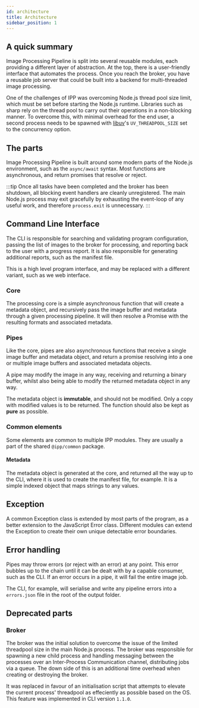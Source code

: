 ```yaml
---
id: architecture
title: Architecture
sidebar_position: 1
---
```


## A quick summary

Image Processing Pipeline is split into several reusable modules, each providing a different layer
of abstraction. At the top, there is a user-friendly interface that automates the process. Once you
reach the broker, you have a reusable job server that could be built into a backend for
multi-threaded image processing.

One of the challenges of IPP was overcoming Node.js thread pool size limit, which must be set before
starting the Node.js runtime. Libraries such as sharp rely on the thread pool to carry out their
operations in a non-blocking manner. To overcome this, with minimal overhead for the end user, a
second process needs to be spawned with [libuv][libuv]'s `UV_THREADPOOL_SIZE` set to the concurrency
option.

## The parts

Image Processing Pipeline is built around some modern parts of the Node.js environment, such as the
`async/await` syntax. Most functions are asynchronous, and return promises that resolve or reject.

<!-- prettier-ignore-start -->
:::tip
Once all tasks have been completed and the broker has been shutdown, all blocking event handlers are
cleanly unregistered. The main Node.js process may exit gracefully by exhausting the event-loop of
any useful work, and therefore `process.exit` is unnecessary.
:::
<!-- prettier-ignore-end -->

## Command Line Interface

The CLI is responsible for searching and validating program configuration, passing the list of
images to the broker for processing, and reporting back to the user with a progress report. It is
also responsible for generating additional reports, such as the manifest file.

This is a high level program interface, and may be replaced with a different variant, such as we web
interface.

### Core

The processing core is a simple asynchronous function that will create a metadata object, and
recursively pass the image buffer and metadata through a given processing pipeline. It will then
resolve a Promise with the resulting formats and associated metadata.

### Pipes

Like the core, pipes are also asynchronous functions that receive a single image buffer and metadata
object, and return a promise resolving into a one or multiple image buffers and associated metadata
objects.

A pipe may modify the image in any way, receiving and returning a binary buffer, whilst also being
able to modify the returned metadata object in any way.

The metadata object is **immutable**, and should not be modified. Only a copy with modified values
is to be returned. The function should also be kept as **pure** as possible.

### Common elements

Some elements are common to multiple IPP modules. They are usually a part of the shared
`@ipp/common` package.

#### Metadata

The metadata object is generated at the core, and returned all the way up to the CLI, where it is
used to create the manifest file, for example. It is a simple indexed object that maps strings to
any values.

## Exception

A common Exception class is extended by most parts of the program, as a better extension to the
JavaScript Error class. Different modules can extend the Exception to create their own unique
detectable error boundaries.

## Error handling

Pipes may throw errors (or reject with an error) at any point. This error bubbles up to the chain
until it can be dealt with by a capable consumer, such as the CLI. If an error occurs in a pipe, it
will fail the entire image job.

The CLI, for example, will serialise and write any pipeline errors into a `errors.json` file in the
root of the output folder.

## Deprecated parts

### Broker

The broker was the initial solution to overcome the issue of the limited threadpool size in the main
Node.js process. The broker was responsible for spawning a new child process and handling messaging
between the processes over an Inter-Process Communication channel, distributing jobs via a queue.
The down side of this is an additional time overhead when creating or destroying the broker.

It was replaced in favour of an initialisation script that attempts to elevate the current process'
threadpool as effeciently as possible based on the OS. This feature was implemented in CLI version
`1.1.0`.

[libuv]: https://libuv.org
